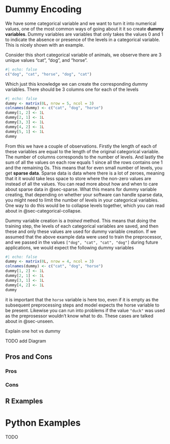 # Dummy Encoding {#sec-dummy-encoding}

We have some categorical variable and we want to turn it into numerical values, one of the most common ways of going about it it so create **dummy variables**. Dummy variables are variables that only takes the values 0 and 1 to indicate the absence or presence of the levels in a categorical variable. This is nicely shown with an example.

Consider this short categorical variable of animals, we observe there are 3 unique values "cat", "dog", and "horse".

```r
#| echo: false
c("dog", "cat", "horse", "dog", "cat")
```

Which just this knowledge we can create the corresponding dummy variables. There should be 3 columns one for each of the levels

```r
#| echo: false
dummy <- matrix(0L, nrow = 5, ncol = 3)
colnames(dummy) <- c("cat", "dog", "horse")
dummy[1, 2] <- 1L
dummy[2, 1] <- 1L
dummy[3, 3] <- 1L
dummy[4, 2] <- 1L
dummy[5, 1] <- 1L
dummy
```

From this we have a couple of observations. Firstly the length of each of these variables are equal to the length of the original categorical variable. The number of columns corresponds to the number of levels. And lastly the sum of all the values on each row equals 1 since all the rows contains one 1 and the remaining 0s. This means that for even small number of levels, you get **sparse data**. Sparse data is data where there is a lot of zeroes, meaning that it it would take less space to store where the non-zero values are instead of all the values. You can read more about how and when to care about sparse data in @sec-sparse. What this means for dummy variable creating, that depending on whether your software can handle sparse data, you might need to limit the number of levels in your categorical variables. One way to do this would be to collapse levels together, which you can read about in @sec-categorical-collapse.

Dummy variable creation is a *trained* method. This means that doing the training step, the levels of each categorical variables are saved, and then these and only these values are used for dummy variable creation. If we assumed that the above example data were used to train the preprocessor, and we passed in the values `["dog", "cat", "cat", "dog"]` during future applications, we would expect the following dummy variables

```r
#| echo: false
dummy <- matrix(0L, nrow = 4, ncol = 3)
colnames(dummy) <- c("cat", "dog", "horse")
dummy[1, 2] <- 1L
dummy[2, 1] <- 1L
dummy[3, 1] <- 1L
dummy[4, 2] <- 1L
dummy
```

it is important that the `horse` variable is here too, even if it is empty as the subsequent preprocessing steps and model expects the horse variable to be present. Likewise you can run into problems if the value `"duck"` was used as the preprosessor wouldn't know what to do. These cases are talked about in @sec-unseen.

Explain one hot vs dummy

TODO add Diagram

## Pros and Cons

### Pros

### Cons

## R Examples

# Python Examples

TODO
